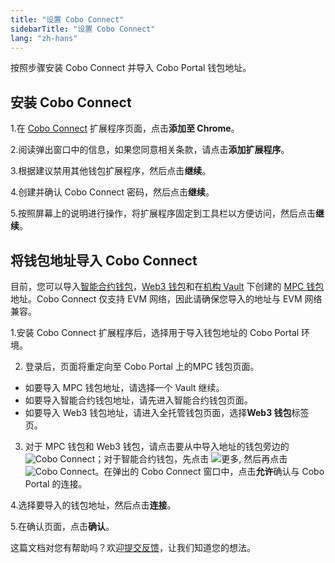 ```yaml
---
title: "设置 Cobo Connect"
sidebarTitle: "设置 Cobo Connect"
lang: "zh-hans"
---
```

按照步骤安装 Cobo Connect 并导入 Cobo Portal 钱包地址。

## 安装 Cobo Connect

1.在 [Cobo Connect](https://chromewebstore.google.com/detail/cobo-connect/imnmigiomjbgehplnfpajkgeaibljnik?pli=1) 扩展程序页面，点击**添加至 Chrome**。

2.阅读弹出窗口中的信息，如果您同意相关条款，请点击**添加扩展程序**。

3.根据建议禁用其他钱包扩展程序，然后点击**继续**。

4.创建并确认 Cobo Connect 密码，然后点击**继续**。

5.按照屏幕上的说明进行操作，将扩展程序固定到工具栏以方便访问，然后点击**继续**。 

## 将钱包地址导入 Cobo Connect

<Note>目前，您可以导入[智能合约钱包](/en/portal/smart-contract-wallets/introduction)，[Web3 钱包](/cn/portal/custodial-wallets/web3-wallets/set-up)和在[机构 Vault](/cn/portal/mpc-wallets/ocw/create-mpc-vault) 下创建的 [MPC 钱包](/cn/portal/mpc-wallets/introduction)地址。Cobo Connect 仅支持 EVM 网络，因此请确保您导入的地址与 EVM 网络兼容。</Note>

1.安装 Cobo Connect 扩展程序后，选择用于导入钱包地址的 Cobo Portal 环境。

2. 登录后，页面将重定向至 Cobo Portal 上的MPC 钱包页面。
- 如要导入 MPC 钱包地址，请选择一个 Vault 继续。
- 如要导入智能合约钱包地址，请先进入智能合约钱包页面。
- 如要导入 Web3 钱包地址，请进入全托管钱包页面，选择**Web3 钱包**标签页。

3. 对于 MPC 钱包和 Web3 钱包，请点击要从中导入地址的钱包旁边的 <img src="/en/images/common/icon_cobo_connect.svg" className="icon" alt="Cobo Connect"></img>；对于智能合约钱包，先点击 <img src="/en/images/common/icon_more.svg" className="icon" alt="更多"/>, 然后再点击 <img src="/en/images/common/icon_cobo_connect.svg" className="icon" alt="Cobo Connect"></img>。在弹出的 Cobo Connect 窗口中，点击**允许**确认与 Cobo Portal 的连接。

4.选择要导入的钱包地址，然后点击**连接**。

5.在确认页面，点击**确认**。

<Tip>这篇文档对您有帮助吗？欢迎[提交反馈](https://forms.zohopublic.com/cobo/form/DocumentFeedbackForm/formperma/QvLOhxJv1_JMsJ-1dleZ8Itb_7rzN-LtgvsDdxosoVI?referrername=manuals)，让我们知道您的想法。</Tip>